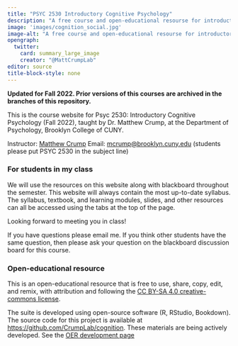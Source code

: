 ```yaml
---
title: "PSYC 2530 Introductory Cognitive Psychology"
description: "A free course and open-educational resourse for introductory cognitive psychology"
image: 'images/cognition_social.jpg'
image-alt: "A free course and open-educational resourse for introductory cognitive psychology"
opengraph:
  twitter:
    card: summary_large_image
    creator: "@MattCrumpLab"
editor: source
title-block-style: none
---
```


**Updated for Fall 2022. Prior versions of this courses are archived in the branches of this repository.**

This is the course website for Psyc 2530: Introductory Cognitive Psychology (Fall 2022), taught by Dr. Matthew Crump, at the Department of Psychology, Brooklyn College of CUNY.

Instructor: [Matthew Crump](https://www.crumplab.com) Email: [mcrump\@brooklyn.cuny.edu](mcrump@brooklyn.cuny.edu) (students please put PSYC 2530 in the subject line)

### For students in my class

We will use the resources on this website along with blackboard throughout the semester. This website will always contain the most up-to-date syllabus. The syllabus, textbook, and learning modules, slides, and other resources can all be accessed using the tabs at the top of the page.

Looking forward to meeting you in class!

If you have questions please email me. If you think other students have the same question, then please ask your question on the blackboard discussion board for this course.

### Open-educational resource

This is an open-educational resource that is free to use, share, copy, edit, and remix, with attribution and following the [CC BY-SA 4.0 creative-commons license](https://creativecommons.org/licenses/by-sa/4.0/).

The suite is developed using open-source software (R, RStudio, Bookdown). The source code for this project is available at <https://github.com/CrumpLab/cognition>. These materials are being actively developed. See the [OER development page](articles/oer/oer.html)
